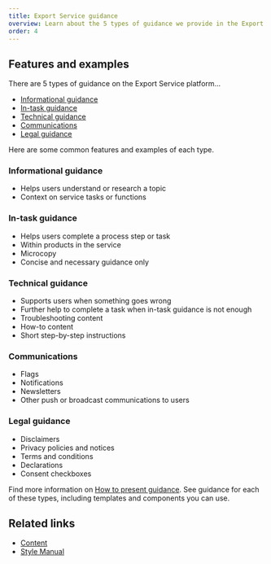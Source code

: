 ```yaml
---
title: Export Service guidance
overview: Learn about the 5 types of guidance we provide in the Export Service.
order: 4
---
```


## Features and examples

There are 5 types of guidance on the Export Service platform...

- [Informational guidance](#informational-guidance)
- [In-task guidance](#in-task-guidance)
- [Technical guidance](#technical-guidance)
- [Communications](#communications)
- [Legal guidance](#legal-guidance)

Here are some common features and examples of each type.

### Informational guidance

- Helps users understand or research a topic
- Context on service tasks or functions

### In-task guidance

- Helps users complete a process step or task
- Within products in the service
- Microcopy
- Concise and necessary guidance only

### Technical guidance

- Supports users when something goes wrong
- Further help to complete a task when in-task guidance is not enough
- Troubleshooting content
- How-to content
- Short step-by-step instructions

### Communications

- Flags
- Notifications
- Newsletters
- Other push or broadcast communications to users

### Legal guidance

- Disclaimers
- Privacy policies and notices
- Terms and conditions
- Declarations
- Consent checkboxes

Find more information on [How to present guidance](./how-to-present-guidance#informational-guidance). See guidance for each of these types, including templates and components you can use.

## Related links

- [Content](/content)
- [Style Manual](https://www.stylemanual.gov.au/)
